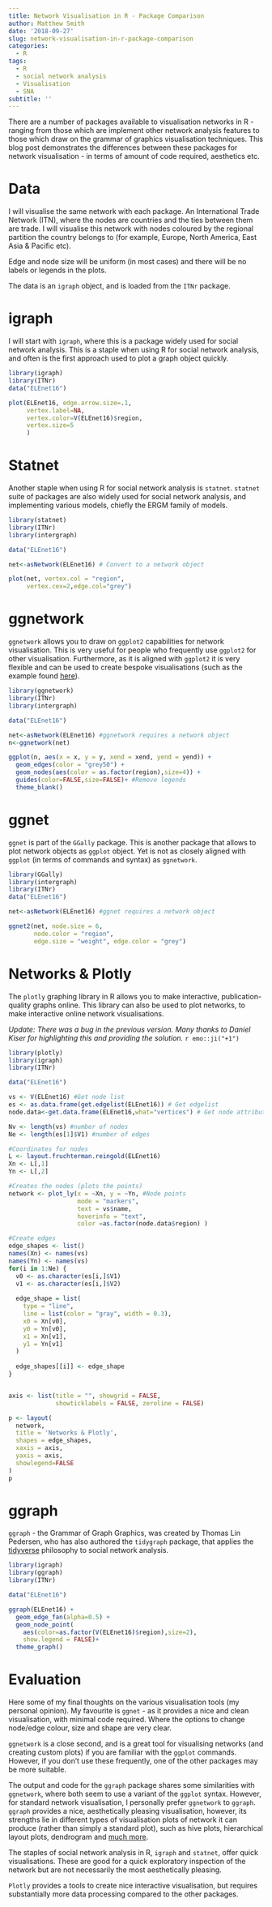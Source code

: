 ```yaml
---
title: Network Visualisation in R - Package Comparison
author: Matthew Smith
date: '2018-09-27'
slug: network-visualisation-in-r-package-comparison
categories:
  - R
tags:
  - R
  - social network analysis
  - Visualisation
  - SNA
subtitle: ''
---
```

There are a number of packages available to visualisation networks in R - ranging from those which are implement other network analysis features to those which draw on the grammar of graphics visualisation techniques. This blog post demonstrates the differences between these packages for network visualisation - in terms of amount of code required, aesthetics etc.

# Data
I will visualise the same network with each package. An International Trade Network (ITN), where the nodes are countries and the ties between them are trade. I will visualise this network with nodes coloured by the regional partition the country belongs to (for example, Europe, North America, East Asia & Pacific etc).

Edge and node size will be uniform (in most cases) and there will be no labels or legends in the plots.

The data is an `igraph` object, and is loaded from the `ITNr` package.


# igraph
I will start with `igraph`, where this is a package widely used for social network analysis. This is a staple when using R for social network analysis, and often is the first approach used to plot a graph object quickly. 

```r
library(igraph)
library(ITNr)
data("ELEnet16")

plot(ELEnet16, edge.arrow.size=.1, 
     vertex.label=NA,
     vertex.color=V(ELEnet16)$region,
     vertex.size=5
     ) 
```

# Statnet
Another staple when using R for social network analysis is `statnet`. `statnet` suite of packages are also widely used for social network analysis, and implementing various models, chiefly the ERGM family of models. 

```r
library(statnet)
library(ITNr)
library(intergraph)

data("ELEnet16")

net<-asNetwork(ELEnet16) # Convert to a network object

plot(net, vertex.col = "region",
     vertex.cex=2,edge.col="grey")

```

# ggnetwork
`ggnetwork` allows you to draw on `ggplot2` capabilities for network visualisation. This is very useful for people who frequently use `ggplot2` for other visualisation. Furthermore, as it is aligned with `ggplot2` it is very flexible and can be used to create bespoke visualisations (such as the example found [here](https://matthewsmith.rbind.io/post/country-networks-and-flags/)).   
```r
library(ggnetwork)
library(ITNr)
library(intergraph)

data("ELEnet16")

net<-asNetwork(ELEnet16) #ggnetwork requires a network object
n<-ggnetwork(net)

ggplot(n, aes(x = x, y = y, xend = xend, yend = yend)) +
  geom_edges(color = "grey50") +
  geom_nodes(aes(color = as.factor(region),size=4)) +
  guides(color=FALSE,size=FALSE)+ #Remove legends
  theme_blank()

```

# ggnet
`ggnet` is part of the `GGally` package. This is another package that allows to plot network objects as `ggplot` object. Yet is not as closely aligned with `ggplot` (in terms of commands and syntax) as `ggnetwork`. 

```r
library(GGally)
library(intergraph)
library(ITNr)
data("ELEnet16")

net<-asNetwork(ELEnet16) #ggnet requires a network object

ggnet2(net, node.size = 6, 
       node.color = "region", 
       edge.size = "weight", edge.color = "grey")

```

# Networks & Plotly
The `plotly` graphing library in R allows you to make interactive, publication-quality graphs online. This library can also be used to plot networks, to make interactive online network visualisations. 

*Update: There was a bug in the previous version. Many thanks to Daniel Kiser for highlighting this and providing the solution.*
`r emo::ji("+1")`



```r
library(plotly)
library(igraph)
library(ITNr)

data("ELEnet16")

vs <- V(ELEnet16) #Get node list
es <- as.data.frame(get.edgelist(ELEnet16)) # Get edgelist
node.data<-get.data.frame(ELEnet16,what="vertices") # Get node attribute dataframe

Nv <- length(vs) #number of nodes
Ne <- length(es[1]$V1) #number of edges

#Coordinates for nodes
L <- layout.fruchterman.reingold(ELEnet16)
Xn <- L[,1]
Yn <- L[,2]

#Creates the nodes (plots the points)
network <- plot_ly(x = ~Xn, y = ~Yn, #Node points
                   mode = "markers", 
                   text = vs$name, 
                   hoverinfo = "text",
                   color =as.factor(node.data$region) )

#Create edges
edge_shapes <- list()
names(Xn) <- names(vs)
names(Yn) <- names(vs)
for(i in 1:Ne) {
  v0 <- as.character(es[i,]$V1)
  v1 <- as.character(es[i,]$V2)
  
  edge_shape = list(
    type = "line",
    line = list(color = "gray", width = 0.3),
    x0 = Xn[v0],
    y0 = Yn[v0],
    x1 = Xn[v1],
    y1 = Yn[v1]
  )
  
  edge_shapes[[i]] <- edge_shape
}


axis <- list(title = "", showgrid = FALSE, 
             showticklabels = FALSE, zeroline = FALSE)

p <- layout(
  network,
  title = 'Networks & Plotly',
  shapes = edge_shapes,
  xaxis = axis,
  yaxis = axis,
  showlegend=FALSE
)
p

```

# ggraph
`ggraph` - the Grammar of Graph Graphics, was created by Thomas Lin Pedersen, who has also authored the `tidygraph` package, that applies the [tidyverse](https://www.tidyverse.org/) philosophy to social network analysis.

```r
library(igraph)
library(ggraph)
library(ITNr)

data("ELEnet16")

ggraph(ELEnet16) + 
  geom_edge_fan(alpha=0.5) + 
  geom_node_point(
    aes(color=as.factor(V(ELEnet16)$region),size=2),
    show.legend = FALSE)+
  theme_graph()
```

# Evaluation
Here some of my final thoughts on the various visualisation tools (my personal opinion). My favourite is `ggnet` - as it provides a nice and clean visualisation, with minimal code required. Where the options to change node/edge colour, size and shape are very clear.

`ggnetwork` is a close second, and is a great tool for visualising networks (and creating custom plots) if you are familiar with the `ggplot` commands. However, if you don't use these frequently, one of the other packages may be more suitable.

The output and code for the `ggraph` package shares some similarities with `ggnetwork`, where both seem to use a variant of the `ggplot` syntax. However, for standard network visualisation, I personally prefer `ggnetwork` to `ggraph`. `ggraph` provides a nice, aesthetically pleasing visualisation, however, its strengths lie in different types of visualisation plots of network it can produce (rather than simply a standard plot), such as hive plots, hierarchical layout plots, dendrogram and [much more](https://www.data-imaginist.com/2017/ggraph-introduction-layouts/). 

The staples of social network analysis in R, `igraph` and `statnet`, offer quick visualisations. These are good for a quick exploratory inspection of the network but are not necessarily the most aesthetically pleasing. 

`Plotly` provides a tools to create nice interactive visualisation, but requires substantially more data processing compared to the other packages. 

